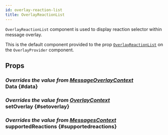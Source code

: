 ```yaml
---
id: overlay-reaction-list
title: OverlayReactionList
---
```



`OverlayReactionList` component is used to display reaction selector within message overlay.

This is the default component provided to the prop [`OverlayReactionList`](../core-components/overlay_provider.mdx#overlayreactionlist) on the `OverlayProvider` component.

## Props

### <div class="description">_Overrides the value from [MessageOverlayContext](../contexts/message_overlay_context.mdx#data)_</div> Data {#data}

<MessageOverlayContextData />

### <div class="description">_Overrides the value from [OverlayContext](../contexts/overlay_context.mdx#setoverlay)_</div> setOverlay {#setoverlay}

<SetOverlay />

### <div class="description">_Overrides the value from [MessagesContext](../contexts/messages_context.mdx#supportedreactions)_</div> supportedReactions {#supportedreactions}

<SupportedReactions />